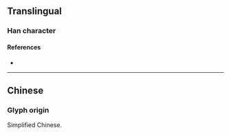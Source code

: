 {{character info/new}}
{{also|変|變}}
==Translingual==
{{Han simplified forms|變|変|变}}

===Han character===
{{Han char|rn=29|rad=又|as=06|sn=8|four=00407|canj=YCE}}

====References====
* {{Han ref|kx=0166.071|hdz=10397.010|uh=53D8|ud=21464}}

----

==Chinese==
===Glyph origin===
Simplified Chinese.
{{zh-see|變}}